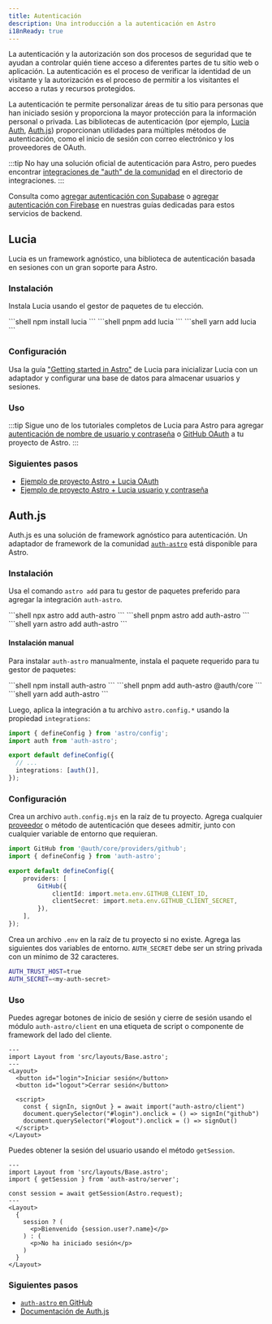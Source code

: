 ```yaml
---
title: Autenticación
description: Una introducción a la autenticación en Astro
i18nReady: true
---
```



La autenticación y la autorización son dos procesos de seguridad que te ayudan a controlar quién tiene acceso a diferentes partes de tu sitio web o aplicación. La autenticación es el proceso de verificar la identidad de un visitante y la autorización es el proceso de permitir a los visitantes el acceso a rutas y recursos protegidos.

La autenticación te permite personalizar áreas de tu sitio para personas que han iniciado sesión y proporciona la mayor protección para la información personal o privada. Las bibliotecas de autenticación (por ejemplo, [Lucia Auth](https://lucia-auth.com/), [Auth.js](https://authjs.dev/)) proporcionan utilidades para múltiples métodos de autenticación, como el inicio de sesión con correo electrónico y los proveedores de OAuth.

:::tip
No hay una solución oficial de autenticación para Astro, pero puedes encontrar [integraciones de "auth" de la comunidad](https://astro.build/integrations/?search=auth) en el directorio de integraciones.
:::

<ReadMore>Consulta como [agregar autenticación con Supabase](/es/guides/backend/supabase/#agregar-autenticación-con-supabase) o [agregar autenticación con Firebase](/es/guides/backend/google-firebase/#agregando-autenticación-con-firebase) en nuestras guías dedicadas para estos servicios de backend.</ReadMore>

## Lucia

Lucia es un framework agnóstico, una biblioteca de autenticación basada en sesiones con un gran soporte para Astro.

### Instalación

Instala Lucia usando el gestor de paquetes de tu elección.

<PackageManagerTabs>
  <Fragment slot="npm">
  ```shell
  npm install lucia
  ```
  </Fragment>
  <Fragment slot="pnpm">
  ```shell
  pnpm add lucia
  ```
  </Fragment>
  <Fragment slot="yarn">
  ```shell
  yarn add lucia
  ```
  </Fragment>
</PackageManagerTabs>

### Configuración

Usa la guía ["Getting started in Astro"](https://lucia-auth.com/getting-started/astro) de Lucia para inicializar Lucia con un adaptador y configurar una base de datos para almacenar usuarios y sesiones.

### Uso

:::tip
Sigue uno de los tutoriales completos de Lucia para Astro para agregar [autenticación de nombre de usuario y contraseña](https://lucia-auth.com/tutorials/username-and-password/astro) o [GitHub OAuth](https://lucia-auth.com/tutorials/username-and-password/astro) a tu proyecto de Astro.
:::

### Siguientes pasos

- [Ejemplo de proyecto Astro + Lucia OAuth](https://github.com/lucia-auth/examples/tree/main/astro/github-oauth)
- [Ejemplo de proyecto Astro + Lucia usuario y contraseña](https://github.com/lucia-auth/examples/tree/main/astro/username-and-password)

## Auth.js

Auth.js es una solución de framework agnóstico para autenticación. Un adaptador de framework de la comunidad [`auth-astro`](https://www.npmjs.com/package/auth-astro) está disponible para Astro.

### Instalación

Usa el comando `astro add` para tu gestor de paquetes preferido para agregar la integración `auth-astro`.

<PackageManagerTabs>
  <Fragment slot="npm">
  ```shell
  npx astro add auth-astro
  ```
  </Fragment>
  <Fragment slot="pnpm">
  ```shell
  pnpm astro add auth-astro
  ```
  </Fragment>
  <Fragment slot="yarn">
  ```shell
  yarn astro add auth-astro
  ```
  </Fragment>
</PackageManagerTabs>

#### Instalación manual

Para instalar `auth-astro` manualmente, instala el paquete requerido para tu gestor de paquetes:

<PackageManagerTabs>
  <Fragment slot="npm">
  ```shell
  npm install auth-astro
  ```
  </Fragment>
  <Fragment slot="pnpm">
  ```shell
  pnpm add auth-astro @auth/core
  ```
  </Fragment>
  <Fragment slot="yarn">
  ```shell
  yarn add auth-astro
  ```
  </Fragment>
</PackageManagerTabs>

Luego, aplica la integración a tu archivo `astro.config.*` usando la propiedad `integrations`:

```ts title="astro.config.mjs" ins={2,6}
import { defineConfig } from 'astro/config';
import auth from 'auth-astro';

export default defineConfig({
  // ...
  integrations: [auth()],
});
```

### Configuración

Crea un archivo `auth.config.mjs` en la raíz de tu proyecto. Agrega cualquier [proveedor](https://authjs.dev/getting-started/providers) o método de autenticación que desees admitir, junto con cualquier variable de entorno que requieran.

```ts title="auth.config.mjs"
import GitHub from '@auth/core/providers/github';
import { defineConfig } from 'auth-astro';

export default defineConfig({
	providers: [
		GitHub({
			clientId: import.meta.env.GITHUB_CLIENT_ID,
			clientSecret: import.meta.env.GITHUB_CLIENT_SECRET,
		}),
	],
});
```

Crea un archivo `.env` en la raíz de tu proyecto si no existe. Agrega las siguientes dos variables de entorno. `AUTH_SECRET` debe ser un string privada con un mínimo de 32 caracteres.

```sh title=".env"
AUTH_TRUST_HOST=true
AUTH_SECRET=<my-auth-secret>
```

### Uso

Puedes agregar botones de inicio de sesión y cierre de sesión usando el módulo `auth-astro/client` en una etiqueta de script o componente de framework del lado del cliente.

```astro title="src/pages/index.astro" {9}
---
import Layout from 'src/layouts/Base.astro';
---
<Layout>
  <button id="login">Iniciar sesión</button>
  <button id="logout">Cerrar sesión</button>

  <script>
    const { signIn, signOut } = await import("auth-astro/client")
    document.querySelector("#login").onclick = () => signIn("github")
    document.querySelector("#logout").onclick = () => signOut()
  </script>
</Layout>
```

Puedes obtener la sesión del usuario usando el método `getSession`.

```astro title="src/pages/index.astro" {3,5}
---
import Layout from 'src/layouts/Base.astro';
import { getSession } from 'auth-astro/server';

const session = await getSession(Astro.request);
---
<Layout>
  {
    session ? (
      <p>Bienvenido {session.user?.name}</p>
    ) : (
      <p>No ha iniciado sesión</p>
    )
  }
</Layout>
```

### Siguientes pasos

- [`auth-astro` en GitHub](https://github.com/nowaythatworked/auth-astro?tab=readme-ov-file#auth-astro)
- [Documentación de Auth.js](https://authjs.dev/)
